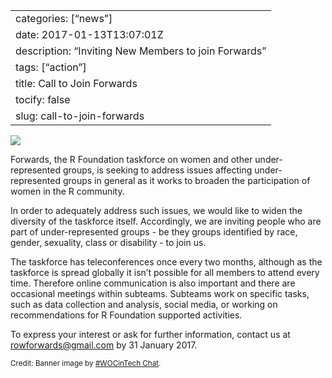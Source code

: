 
---
categories: ["news"]
date: 2017-01-13T13:07:01Z
description: "Inviting New Members to join Forwards"
tags: ["action"]
title: Call to Join Forwards
tocify: false
slug: call-to-join-forwards
---

![](../images/blog/call-to-join-forwards/wocintech_meeting.jpg)

Forwards, the R Foundation taskforce on women and other under-represented 
groups, is seeking to address issues affecting under-represented groups
in general as it works to broaden the participation of women in the R 
community.

In order to adequately address such issues, we would like to widen the 
diversity of the taskforce itself. Accordingly, we are inviting people who are part of under-represented groups - be they groups identified by race, gender, sexuality, class or disability - to join us.

The taskforce has teleconferences once every two months, although as the 
taskforce is spread globally it isn't possible for all members to attend 
every time. Therefore online communication is also important and there are 
occasional meetings within subteams. Subteams work on specific tasks, such 
as data collection and analysis, social media, or working on recommendations
for R Foundation supported activities.

To express your interest or ask for further information, contact us at 
<rowforwards@gmail.com> by 31 January 2017.

<small>Credit: Banner image by [#WOCinTech Chat](www.wocintechchat.com/blog/wocintechphotos).</small>




